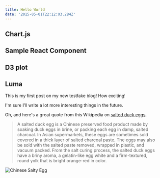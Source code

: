 ```yaml
---
title: Hello World
date: '2015-05-01T22:12:03.284Z'
---
```



## Chart.js
<AnotherChart/>

## Sample React Component
<Welcome/>

## D3 plot
<Chart data={[1,2,3,4,1]}/>

## Luma
<Luma/>


This is my first post on my new testfake blog! How exciting!

I'm sure I'll write a lot more interesting things in the future.

Oh, and here's a great quote from this Wikipedia on
[salted duck eggs](http://en.wikipedia.org/wiki/Salted_duck_egg).

> A salted duck egg is a Chinese preserved food product made by soaking duck
> eggs in brine, or packing each egg in damp, salted charcoal. In Asian
> supermarkets, these eggs are sometimes sold covered in a thick layer of salted
> charcoal paste. The eggs may also be sold with the salted paste removed,
> wrapped in plastic, and vacuum packed. From the salt curing process, the
> salted duck eggs have a briny aroma, a gelatin-like egg white and a
> firm-textured, round yolk that is bright orange-red in color.

![Chinese Salty Egg](./salty_egg.jpg)
